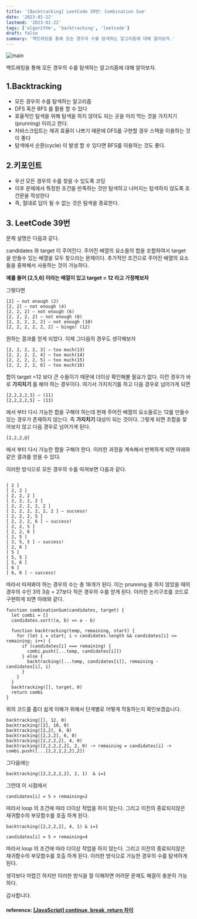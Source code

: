 ```yaml
---
title: '[Backtracking] LeetCode 39번: Combination Sum'
date: '2023-01-22'
lastmod: '2023-01-22'
tags: ['algorithm', 'backtracking', 'leetcode']
draft: false
summary: '백트래킹을 통해 모든 경우의 수를 탐색하는 알고리즘에 대해 알아보자.'
---
```


![main](/static/leetcode/cover.jpg)

백트래킹을 통해 모든 경우의 수를 탐색하는 알고리즘에 대해 알아보자.

## 1.Backtracking

- 모든 경우의 수를 탐색하는 알고리즘
- DFS 혹은 BFS 를 활용 할 수 있다
- 효율적인 탐색을 위해 탐색을 하지 않아도 되는 곳을 미리 막는 것을 가지치기 (prunning) 이라고 한다.
- 자바스크립트는 재귀 효율이 나쁘기 때문에 DFS를 구현할 경우 스택을 이용하는 것이 좋다
- 탐색에서 순환(cycle) 이 발생 할 수 있다면 BFS를 이용하는 것도 좋다.

## 2.키포인트

- 우선 모든 경우의 수를 찾을 수 있도록 코딩
- 이후 문제에서 특정한 조건을 만족하는 것만 탐색하고 나머지는 탐색하지 않도록 조건문을 작성한다
- 즉, 절대로 답이 될 수 없는 것은 탐색을 종료한다.

## 3. LeetCode 39번

문제 설명은 다음과 같다.

candidates 와 target 이 주어진다. 주어진 배열의 요소들의 합을 조합하여서 target 을 만들수 있는 배열을 모두 찾으라는 문제이다. 추가적인 조건으로 주어진 배열의 요소들을 중복해서 사용하는 것이 가능하다.

**예를 들어 [2,5,6] 이라는 배열이 있고 target = 12 라고 가정해보자**

그렇다면

```tsx
[2] — not enough (2)
[2, 2] — not enough (4)
[2, 2, 2] — not enough (6)
[2, 2, 2, 2] — not enough (8)
[2, 2, 2, 2, 2] — not enough (10)
[2, 2, 2, 2, 2, 2] — bingo! (12)
```

원하는 결과를 얻게 되었다. 이제 그다음의 경우도 생각해보자

```tsx
[2, 2, 2, 2, 3] — too much(13)
[2, 2, 2, 2, 4] — too much(14)
[2, 2, 2, 2, 5] — too much(15)
[2, 2, 2, 2, 6] — too much(16)
```

합이 target =12 보다 큰 수들이기 때문에 더이상 확인해볼 필요가 없다. 이런 경우가 바로 **가지치기** 를 해야 하는 경우이다. 여기서 가지치기를 하고 다음 경우로 넘어가게 되면

```tsx
[2,2,2,2,3] — (11)
[2,2,2,2,5] — (13)
```

에서 부터 다시 가능한 합을 구해야 하는데 현재 주어진 배열의 요소들로는 12를 만들수있는 경우가 존재하지 않는다. 즉 **가지치기** 대상이 되는 것이다. 그렇게 되면 조합을 찾아보지 않고 다음 경우로 넘어가게 된다.

```tsx
[2,2,2,@]
```

에서 부터 다시 가능한 합을 구해야 한다. 이러한 과정을 계속해서 반복하게 되면 아래와 같은 결과를 얻을 수 있다.

이러한 방식으로 모든 경우의 수를 따져보면 다음과 같다.

```tsx

[ 2 ]
[ 2, 2 ]
[ 2, 2, 2 ]
[ 2, 2, 2, 2 ]
[ 2, 2, 2, 2, 2 ]
[ 2, 2, 2, 2, 2, 2 ] — success!
[ 2, 2, 2, 5 ]
[ 2, 2, 2, 6 ] — success!
[ 2, 2, 5 ]
[ 2, 2, 6 ]
[ 2, 5 ]
[ 2, 5, 5 ] — success!
[ 2, 6 ]
[ 5 ]
[ 5, 5 ]
[ 5, 6 ]
[ 6 ]
[ 6, 6 ] — success!

```

따라서 따져봐야 하는 경우의 수는 총 18개가 된다. 이는 prunning 을 하지 않았을 때의 경우의 수인 3의 3승 = 27보다 적은 경우의 수를 얻게 된다. 이러한 논리구조를 코드로 구현하게 되면 아래와 같다.

```tsx
function combinationSum(candidates, target) {
  let combi = []
  candidates.sort((a, b) => a - b)

  function backtracking(temp, remaining, start) {
    for (let i = start; i < candidates.length && candidates[i] <= remaining; i++) {
      if (candidates[i] === remaining) {
        combi.push([...temp, candidates[i]])
      } else {
        backtracking([...temp, candidates[i]], remaining - candidates[i], i)
      }
    }
  }
  backtracking([], target, 0)
  return combi
}
```

위의 코드를 좀더 쉽게 이해가 위해서 단계별로 어떻게 작동하는지 확인보겠습니다.

```tsx
backtracking([], 12, 0)
backtracking([2], 10, 0)
backtracking([2,2], 8, 0)
backtracking([2,2,2], 6, 0)
backtracking([2,2,2,2], 4, 0)
backtracking([2,2,2,2,2], 2, 0) -> remaining = candidates[i] -> combi.push([...[2,2,2,2,2],2])
```

그다음에는

```tsx
backtracking([2,2,2,2,2], 2, 1)  & i=1
```

그런데 이 시점에서

```tsx
candidates[i] = 5 > remaining=2
```

따라서 loop 의 조건에 따라 더이상 작업을 하지 않는다. 그리고 이전의 종료되지않은 재귀함수의 부모함수를 호출 하게 된다.

```tsx
backtracking([2,2,2,2], 4, 1) & i=1
```

```tsx
candidates[i] = 5 > remaining=4
```

따라서 loop 의 조건에 따라 더이상 작업을 하지 않는다. 그리고 이전의 종료되지않은 재귀함수의 부모함수를 호출 하게 된다. 이러한 방식으로 가능한 경우의 수를 탐색하게 된다.

생각보다 어렵긴 하지만 이러한 방식을 잘 이해하면 어려문 문제도 해결이 충분히 가능하다.

감사합니다.

#### reference: [[JavaScript] continue, break, return 차이](https://lpla.tistory.com/182)
